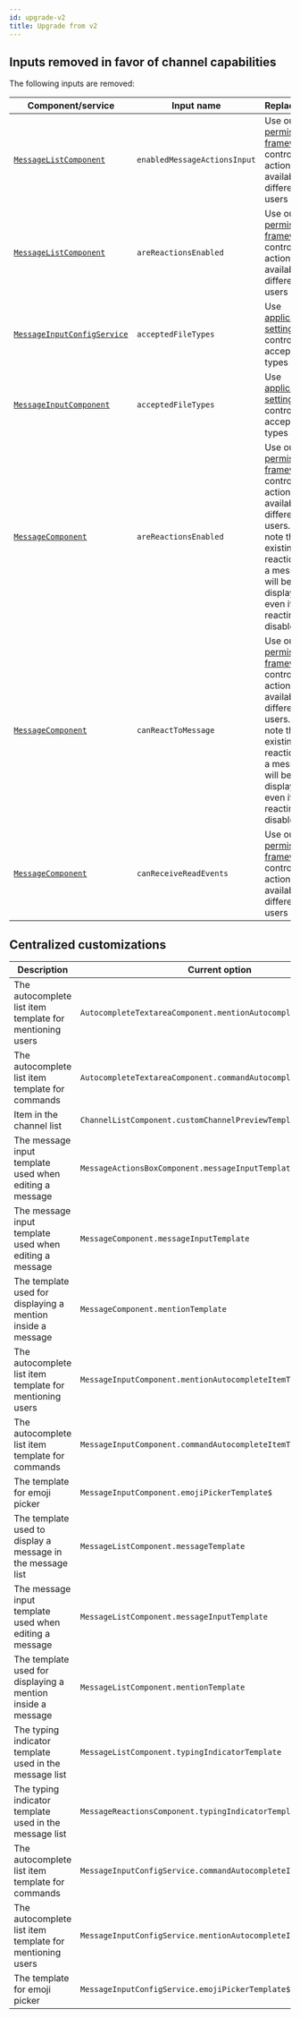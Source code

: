 ```yaml
---
id: upgrade-v2
title: Upgrade from v2
---
```


## Inputs removed in favor of channel capabilities

The following inputs are removed:

| Component/service                                                        | Input name                   | Replacement                                                                                                                                                                                                                                                                                       |
| ------------------------------------------------------------------------ | ---------------------------- | ------------------------------------------------------------------------------------------------------------------------------------------------------------------------------------------------------------------------------------------------------------------------------------------------- |
| [`MessageListComponent`](../components/MessageListComponent.mdx)         | `enabledMessageActionsInput` | Use our [permission framework](https://getstream.io/chat/docs/javascript/chat_permission_policies/?language=javascript&q=slow%20mode) to control what actions are available to different users                                                                                                    |
| [`MessageListComponent`](../components/MessageListComponent.mdx)         | `areReactionsEnabled`        | Use our [permission framework](https://getstream.io/chat/docs/javascript/chat_permission_policies/?language=javascript&q=slow%20mode) to control what actions are available to different users                                                                                                    |
| [`MessageInputConfigService`](../services/MessageInputConfigService.mdx) | `acceptedFileTypes`          | Use [application settings](https://getstream.io/chat/docs/javascript/app_setting_overview/?language=javascript#file-uploads) to control the accepted file types                                                                                                                                   |
| [`MessageInputComponent`](../components/MessageInputComponent.mdx)       | `acceptedFileTypes`          | Use [application settings](https://getstream.io/chat/docs/javascript/app_setting_overview/?language=javascript#file-uploads) to control the accepted file types                                                                                                                                   |
| [`MessageComponent`](../components/MessageComponent.mdx)                 | `areReactionsEnabled`        | Use our [permission framework](https://getstream.io/chat/docs/javascript/chat_permission_policies/?language=javascript&q=slow%20mode) to control what actions are available to different users. Please note that existing reactions of a message will be displayed, even if reacting is disabled. |
| [`MessageComponent`](../components/MessageComponent.mdx)                 | `canReactToMessage`          | Use our [permission framework](https://getstream.io/chat/docs/javascript/chat_permission_policies/?language=javascript&q=slow%20mode) to control what actions are available to different users. Please note that existing reactions of a message will be displayed, even if reacting is disabled. |
| [`MessageComponent`](../components/MessageComponent.mdx)                 | `canReceiveReadEvents`       | Use our [permission framework](https://getstream.io/chat/docs/javascript/chat_permission_policies/?language=javascript&q=slow%20mode) to control what actions are available to different users                                                                                                    |

## Centralized customizations

| Description                                                 | Current option                                                  | New option                                                                                          |
| ----------------------------------------------------------- | --------------------------------------------------------------- | --------------------------------------------------------------------------------------------------- |
| The autocomplete list item template for mentioning users    | `AutocompleteTextareaComponent.mentionAutocompleteItemTemplate` | [`CustomTemplatesService.mentionAutocompleteItemTemplate$`](../services/CustomTemplatesService.mdx) |
| The autocomplete list item template for commands            | `AutocompleteTextareaComponent.commandAutocompleteItemTemplate` | [`CustomTemplatesService.commandAutocompleteItemTemplate$`](../services/CustomTemplatesService.mdx) |
| Item in the channel list                                    | `ChannelListComponent.customChannelPreviewTemplate`             | [`CustomTemplatesService.customChannelPreviewTemplate$`](../services/CustomTemplatesService.mdx)    |
| The message input template used when editing a message      | `MessageActionsBoxComponent.messageInputTemplate`               | [`CustomTemplatesService.messageInputTemplate$`](../services/CustomTemplatesService.mdx)            |
| The message input template used when editing a message      | `MessageComponent.messageInputTemplate`                         | [`CustomTemplatesService.messageInputTemplate$`](../services/CustomTemplatesService.mdx)            |
| The template used for displaying a mention inside a message | `MessageComponent.mentionTemplate`                              | [`CustomTemplatesService.mentionTemplate$`](../services/CustomTemplatesService.mdx)                 |
| The autocomplete list item template for mentioning users    | `MessageInputComponent.mentionAutocompleteItemTemplate`         | [`CustomTemplatesService.mentionAutocompleteItemTemplate$`](../services/CustomTemplatesService.mdx) |
| The autocomplete list item template for commands            | `MessageInputComponent.commandAutocompleteItemTemplate`         | [`CustomTemplatesService.commandAutocompleteItemTemplate$`](../services/CustomTemplatesService.mdx) |
| The template for emoji picker                               | `MessageInputComponent.emojiPickerTemplate$`                    | [`CustomTemplatesService.emojiPickerTemplate$`](../services/CustomTemplatesService.mdx)             |
| The template used to display a message in the message list  | `MessageListComponent.messageTemplate`                          | [`CustomTemplatesService.messageTemplate$ `](../services/CustomTemplatesService.mdx)                |
| The message input template used when editing a message      | `MessageListComponent.messageInputTemplate`                     | [`CustomTemplatesService.messageInputTemplate$`](../services/CustomTemplatesService.mdx)            |
| The template used for displaying a mention inside a message | `MessageListComponent.mentionTemplate`                          | [`CustomTemplatesService.mentionTemplate$`](../services/CustomTemplatesService.mdx)                 |
| The typing indicator template used in the message list      | `MessageListComponent.typingIndicatorTemplate`                  | [`CustomTemplatesService.typingIndicatorTemplate$`](../services/CustomTemplatesService.mdx)         |
| The typing indicator template used in the message list      | `MessageReactionsComponent.typingIndicatorTemplate`             | [`CustomTemplatesService.typingIndicatorTemplate$`](../services/CustomTemplatesService.mdx)         |
| The autocomplete list item template for commands            | `MessageInputConfigService.commandAutocompleteItemTemplate`     | [`CustomTemplatesService.commandAutocompleteItemTemplate$`](../services/CustomTemplatesService.mdx) |
| The autocomplete list item template for mentioning users    | `MessageInputConfigService.mentionAutocompleteItemTemplate`     | [`CustomTemplatesService.mentionAutocompleteItemTemplate$`](../services/CustomTemplatesService.mdx) |
| The template for emoji picker                               | `MessageInputConfigService.emojiPickerTemplate$`                | [`CustomTemplatesService.emojiPickerTemplate$`](../services/CustomTemplatesService.mdx)             |
